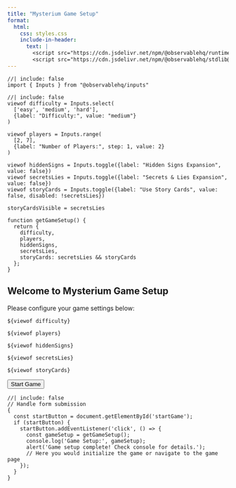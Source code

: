 ```yaml
---
title: "Mysterium Game Setup"
format: 
  html:
    css: styles.css
    include-in-header:
      text: |
        <script src="https://cdn.jsdelivr.net/npm/@observablehq/runtime@4/dist/runtime.js"></script>
        <script src="https://cdn.jsdelivr.net/npm/@observablehq/stdlib@3/dist/stdlib.js"></script>
---
```


```ojs
//| include: false
import { Inputs } from "@observablehq/inputs"
```

```ojs
//| include: false
viewof difficulty = Inputs.select(
  ['easy', 'medium', 'hard'],
  {label: "Difficulty:", value: "medium"}
)

viewof players = Inputs.range(
  [2, 7],
  {label: "Number of Players:", step: 1, value: 2}
)

viewof hiddenSigns = Inputs.toggle({label: "Hidden Signs Expansion", value: false})
viewof secretsLies = Inputs.toggle({label: "Secrets & Lies Expansion", value: false})
viewof storyCards = Inputs.toggle({label: "Use Story Cards", value: false, disabled: !secretsLies})

storyCardsVisible = secretsLies

function getGameSetup() {
  return {
    difficulty,
    players,
    hiddenSigns,
    secretsLies,
    storyCards: secretsLies && storyCards
  };
}
```

## Welcome to Mysterium Game Setup

Please configure your game settings below:

<div class="setup-form">
  <div class="form-group">
    ${viewof difficulty}
  </div>
  <div class="form-group">
    ${viewof players}
  </div>
  <div class="form-group">
    ${viewof hiddenSigns}
  </div>
  <div class="form-group">
    ${viewof secretsLies}
  </div>
  <div class="form-group" style="display: ${storyCardsVisible ? 'block' : 'none'}">
    ${viewof storyCards}
  </div>
  <button id="startGame">Start Game</button>
</div>

```ojs
//| include: false
// Handle form submission
{
  const startButton = document.getElementById('startGame');
  if (startButton) {
    startButton.addEventListener('click', () => {
      const gameSetup = getGameSetup();
      console.log('Game Setup:', gameSetup);
      alert('Game setup complete! Check console for details.');
      // Here you would initialize the game or navigate to the game page
    });
  }
}
```